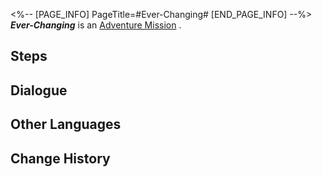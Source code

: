 <%-- [PAGE_INFO]
PageTitle=#Ever-Changing#
[END_PAGE_INFO] --%>
{{Stub|Dialogue.}}
{{Mission Infobox
|id            = 2000103
|title         = 
|image         = <!--Mission Ever-Changing.png-->
|type          = Adventure
|event_name    = 
|chapter       = 
|requirements  = 
* [[Adventure Mission]] ''[[Road to Revival]]'' completed
* [[Trailblaze Mission]] ''[[Not Good With Farewells]]'' completed
* Reach [[Trailblaze Level]] 18
|summary       = Wen Mingde, the leader of the Curio Collection Squad, sought your help to locate a missing member named Abraham. During the search, you exposed a fake Wen Mingde and uncovered its true identity as a Xenohydro.
|characters    = Trailblazer
|startLocation = [[<!--starting world-->]] - [[<!--starting area-->]]
|world         = <!--starting world-->
|area          = <!--starting area-->
|prev          = Road to Revival
|next          = Ever-Changing
|exp           = 
|credits       = 
|stellarJade   = 
|other         = 
}}
'''''Ever-Changing''''' is an [[Adventure Mission]]<!--in [world]-->.

==Steps==


<!--
==Gameplay Notes==

--><!--
==Trial Character==

-->
==Dialogue==
{{Stub Dialogue}}


==Other Languages==
{{Other Languages
|en   = Ever-Changing
|zhs  = 千面变相
|zht  = 千面變相
|ja   = 千面万相
|ko   = 천태만상
|es   = Cambio constante
|fr   = Changement éternel
|ru   = Постоянно меняющееся нечто
|th   = ปลอมตัวพันหน้า
|vi   = Trăm Ngàn Diện Mạo
|de   = Ständige Wechsel
|id   = Perubahan Seribu Wajah
|pt   = Em Constante Mudança
}}

==Change History==
{{Change History|1.0}}
